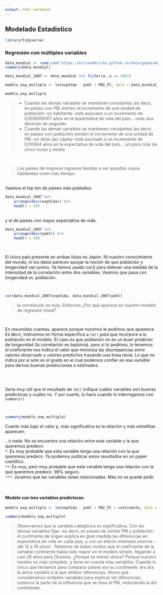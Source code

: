 ```yaml
---
output: html_notebook
---
```


## **Modelado Estadistico**


```r
library(tidyverse)
```

### **Regresión con múltiples variables**

```r
data_mundial <- read.csv("https://bitsandbricks.github.io/data/gapminder.csv")
summary(data_mundial)

data_mundial_2007 <- data_mundial %>% filter(a..o == 2007)


```

```r
modelo_exp_multiple <- lm(expVida ~ pobl + PBI_PC, data = data_mundial_2007)

modelo_exp_multiple
```

> * Cuando las demás variables se mantienen constantes (es decir, en países con PBI similar) el incremento de una unidad de población -un habitante- está asociado a un incremento de 0,000000007 años en la expectativa de vida del país… unas dos décimas de segundo. <br>
* Cuando las demás variables se mantienen constantes (es decir, en países con población similar) el incremento de una unidad de PBI -un dólar per cápita- está asociado a un incremento de 0,00064 años en la expectativa de vida del país… un poco más de cinco horas y media. 

<br>

> Los países de mayores ingresos tiendan a ser aquellos cuyos habitantes viven más tiempo.

<br>
Veamos el top ten de países más poblados:
<br>
```r
data_mundial_2007 %>% 
    arrange(desc(expVida)) %>% 
    head(n = 10)
```
<br>
y el de países con mayor expectativa de vida:
<br>
```r
data_mundial_2007 %>% 
    arrange(desc(pobl)) %>% 
    head(n = 10)
```

<br>

El único país presente en ambas listas es Japón. Ni nuestro conocimiento del mundo, ni los datos parecen apoyar la noción de que población y longevidad van juntos. Ya hemos usado cor() para obtener una medida de la intensidad de la correlación entre dos variables. Veamos que pasa con longevidad vs. población:

<br>

```r
cor(data_mundial_2007$expVida, data_mundial_2007$pobl)
```
> la correlación es nula. Entonces ¿Por qué aparece en nuestro modelo de regresión lineal?

<br>

En resumidas cuentas, aparece porque nosotros le pedimos que aparezca. Es decir, instruimos en forma específica a `lm()` para que incorpore a la población en el modelo. El caso es que población no es un buen predictor de longevidad (la correlación es bajísima), pero si lo pedimos, lo tenemos: el coeficiente nos indica el valor que minimiza las discrepancias entre valores observado y valores predichos trazando una línea recta. Lo que no indica por si solo es el grado en el cual podemos confiar en esa variable para darnos buenas predicciones o estimados.

<br><br>

Sería muy util que el resultado de `lm()` indique cuáles variables son buenas predictoras y cuáles no. Y por suerte, lo hace cuando lo interrogamos con `summary()`

<br>

```r
summary(modelo_exp_multiple)
```
 Cuanto más bajo el valor p, más significativa es la relación y más estrellitas aparecen: <br>

`.` o nada: No se encuentra una relación entre esta variable y la que queremos predecir. <br>
`*`: Es muy probable que esta variable tenga una relación con la que queremos predecir. Ya podemos publicar estos resultados en un paper científico. <br>
`**`: Es muy, pero muy probable que esta variable tenga una relación con la que queremos predecir. 99% seguro. <br>
`***`: Juramos que las variables estan relacionadas. Más no se puede pedir. <br>

<br>

#### Modelo con tres variables predictoras:

```r
modelo_exp_multiple <- lm(expVida ~ pobl + PBI_PC + continente, data = data_mundial_2007)

summary(modelo_exp_multiple)
```

> Observamos que la variable categórica es significativa. Con las demas variables fijas -es decir, en paises de similar PBI y población- el continente de origen explica en gran medida las diferencias en expectativa de vida en cada país, y con un efecto estimado enorme - ¡de 12 a 16 años!-. Notemos de todos modos que el coeficiente de la variable continente había sido mayor en el modelo simple, llegando a casi 26 años para Oceanía. ¿Porqué es menor ahora? Porque nuestro modelo es más completo, y tiene en cuenta más variables. Cuando lo único que teníamos para comparar países era su continente, era era la única variable a la que atribuir diferencias. Ahora que consideramos mútiples variables para explicar las diferencias, notamos la parte de la influencia que se lleva el PBI, reduciendo la del contintente. 
